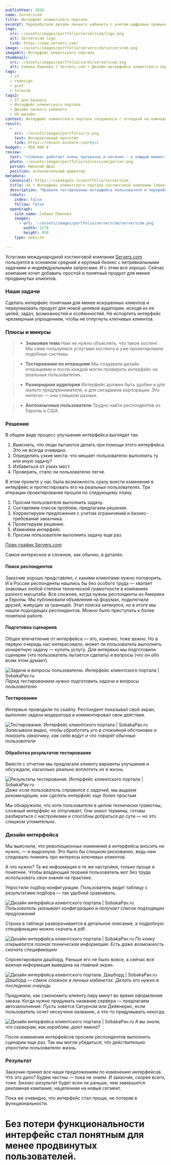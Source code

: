 ```yaml
---
publishYear: 2016
name: Serverscom
title: Интерфейс клиентского портала
excerpt: Переработали дизайн личного кабинета с учетом цифровых привычек новой группы клиентов.
logo:
  src: ~/assets/images/portfolio/serverscom/logo.png
  alt: Serverscom logo
  link: https://www.servers.com/
image: ~/assets/images/portfolio/serverscom/serverscom.png
imageAlt: Интерфейс клиентского портала
thumbnail:
  src: ~/assets/images/portfolio/cards/serverscom.svg
  alt: Собака Павлова • Servers.com • Дизайн интерфейса клиентского портала
tags:
  - it
  - redesign
  - prof
  - telecom
tags2:
  - IT для бизнеса
  - Интерфейс клиентского портала
  - Дизайн личного кабинета
  - UX-дизайн
context: Интерфейс клиентского портала создавался с оглядкой на ключевых клиентов, на первом плане была функциональность и гибкость настроек. Интерфейс понятен системному администратору большой компании, но вызывает оторопь у менее опытного клиента из малого и среднего бизнеса.
result:
  -
    src: ~/assets/images/portfolio/rp.png
    text: Интерактивный прототип
    link: https://cmsann.axshare.com/#g=1
budget: ~ 950 000 ₽
review: 
  text: "«Собака» работает очень прозрачно и логично — в каждый момент времени я понимал, и за что мы платим деньги, и какой результат мы получим, и какие шаги для этого нужно предпринять. Предложенные коллегами макеты отвечали нашей главной задаче — сохранив гибкость, превратить интерфейс в единое целое, обозримое клиентом решение."
  photo: ~/assets/images/portfolio/serverscom/person.png
  person: Николай Двас
  position: исполнительный директор
metadata:
  canonical: https://sobakapav.ru/portfolio/serverscom
  title: UX • Интерфейс клиентского портала хостинговой компании (практический кейс)
  description: "Провели тестирование интерфейса пользователя и переработали дизайн личного кабинета с учетом цифровых привычек новой группы клиентов."
  robots:
    index: false
    follow: false
  openGraph:
    site_name: Собака Павлова
    images:
      - url: '~/assets/images/portfolio/serverscom/serverscom.png'
        width: 1278
        height: 850
    type: website
  
---
```


Услугами международной хостинговой компании [Servers.com](https://www.servers.com/) пользуется в основном средний и крупный бизнес с нетривиальными задачами и индивидуальными запросами. И с этим все хорошо. Сейчас компания хочет добавить простой и понятный продукт для менее продвинутых клиентов.

### Наши задачи

Сделать интерфейс понятным для менее искушенных клиентов и переупаковать продукт для новой целевой аудитории, исходя из ее целей, задач, возможностей и особенностей. Не испортить интерфейс чрезмерным упрощением, чтобы не отпугнуть ключевых клиентов.

### Плюсы и минусы

>+ **Знакомая тема**
>Нам не нужно объяснять, что такое хостинг. Мы сами пользуемся услугами хостинга и уже проектировали подобные системы.

>+ **Тестирование по итерациям**
>Мы создавали дизайн итерациями и после каждой могли проверить интерфейс на реальных пользователях.

>- **Разнородная аудитория**
>Интерфейс должен быть удобен и для малого предпринимателя, и для сисадмина корпорации. Это нелегко — они слишком разные.

>- **Англоязычные пользователи**
>Трудно найти респондентов из Европы и США.

### Решение

В общем виде процесс улучшения интерфейса выглядит так.

1. Выяснить, что люди пытаются делать при помощи этого интерфейса. Это не всегда очевидно.
2. Определить узкие места: что мешает пользователю выполнить ту или иную задачу?
3. Избавиться от узких мест.
4. Проверить, стало ли пользователю легче.

В этом проекте у нас была возможность сразу внести изменения в интерфейс и протестировать его на реальных пользователях. Три итерации проектирования прошли по следующему плану.

1. Просим пользователя выполнить задачу.
2. Составляем список проблем, предлагаем решения.
3. Корректируем предложения с учетом ограничений и бизнес-требований заказчика.
4. Проектируем решение.
5. Изменяем интерфейс.
6. Просим пользователя выполнить задачу еще раз.

[План-график Servers.com](https://drive.google.com/file/d/1CpB0UbbU0oJXOqUFUV-NjL1V0PA4UJy6/view?usp=sharing)

Самое интересное и сложное, как обычно, в деталях.

#### Поиск респондентов

Заказчик хорошо представлял, с какими клиентами нужно поговорить. И в России респонденты нашлись бы без особого труда — хватает знакомых любой степени технической грамотности в компаниях разного масштаба. Все сложнее, когда нужны респонденты из Америки и Европы. Мы публиковали объявления на форумах, подключали друзей, живущих за границей. Этап поиска затянулся, но в итоге мы нашли подходящих респондентов. Можно было приступать к более понятной работе.

#### Подготовка сценариев

Общее впечатление от интерфейса — это, конечно, тоже важно. Но в первую очередь нас интересовало, может ли пользователь выполнить конкретную задачу — купить услугу. Для интервью мы подготовили сценарии (что пользователь пытается сделать) и вопросы (что он обо всем этом думает).

![Задачи и вопросы пользователю. Интерфейс клиентского портала | SobakaPav.ru](~/assets/images/portfolio/serverscom/1.png)
_Перед тестированием нужно подготовить задачи и вопросы пользователю_

#### Тестирование

Интервью проводили по скайпу. Респондент показывал свой экран, выполнял задачи модератора и комментировал свои действия.

![Тестирование. Интерфейс клиентского портала | SobakaPav.ru](~/assets/images/portfolio/serverscom/2.png)
_Записывали видео, чтобы обработать его в спокойной обстановке и показать заказчику, как себя ведут и что говорят обычные пользователи_

#### Обработка результатов тестирования

Вместе с отчетом мы предлагали клиенту варианты улучшения и обсуждали, насколько реально воплотить их в жизнь.

![Pезультаты тестирования. Интерфейс клиентского портала | SobakaPav.ru](~/assets/images/portfolio/serverscom/3.png)
_Даже если пользователь справился с задачей, мы выдаем рекомендации, как сделать интерфейс еще более простым_

Мы обнаружили, что хотя пользователи в целом технически грамотны, сложный интерфейс их отпугивает. Они знают термины, готовы разбираться с настройками и способны добраться до сути — но это слишком утомительно.

### Дизайн интерфейса

Мы выяснили, что революционных изменений в интерфейсы вносить не нужно, — и выдохнули. Это было бы слишком рискованно, ведь нам следовало помнить про интересы ключевых клиентов.

А что нужно? Та же информация и те же настройки, только проще и понятнее. Чтобы владеющий теорией пользователь мог без труда использовать свои знания на практике.

Упростили подбор конфигурации. Пользователь видит таблицу с результатами подбора — так удобней сравнивать.

![Дизайн интерфейса клиентского портала | SobakaPav.ru](~/assets/images/portfolio/serverscom/4.png)
_Пользователь указывает конфигурацию и получает список подходящих предложений_

Строка в таблице разворачивается в детальное описание, а подробную спецификацию можно скачать в pdf.

![Дизайн интерфейса клиентского портала | SobakaPav.ru](~/assets/images/portfolio/serverscom/5.png)
_По клику открывается полная техническая информация. Есть даже возможность скачать спецификацию_

Спроектировали дашборд. Раньше его не было вовсе, а сейчас вся важная информация выведена на главный экран.

![Дизайн интерфейса клиентского портала. Дашборд | SobakaPav.ru](~/assets/images/portfolio/serverscom/6.png)
_Дашборд — самое сложное в личных кабинетах. Делать его нужно в последнюю очередь_

Придумали, как сэкономить клиенту пару минут во время оформления заказа. Когда нужно придумать название сервера — предлагаем автозаполнение. Пусть зовется Сатурном или Дейенерис, если пользователь хочет нескучное название, а что-то придумывать некогда.

![Дизайн интерфейса клиентского портала | SobakaPav.ru](~/assets/images/portfolio/serverscom/7.png)
_А вы знали, что серверам, как кораблям, дают имена?_

После изменения интерфейсов просили респондентов выполнить сценарии еще раз. Так мы могли убедиться, что действительно упростили пользователю жизнь.

### Результат

Заказчик принял все наши предложениям по изменению интерфейсов. Что это дало? Будем честны — пока не знаем. И заказчик, скорее всего, тоже. Бизнес-результат будет ясен не раньше, чем завершится рекламная кампания, нацеленная на новый сегмент.

Пока же очевидно, что интерфейс стал проще, не потеряв в функциональности.

# Без потери функциональности интерфейс стал понятным для менее продвинутых пользователей.
